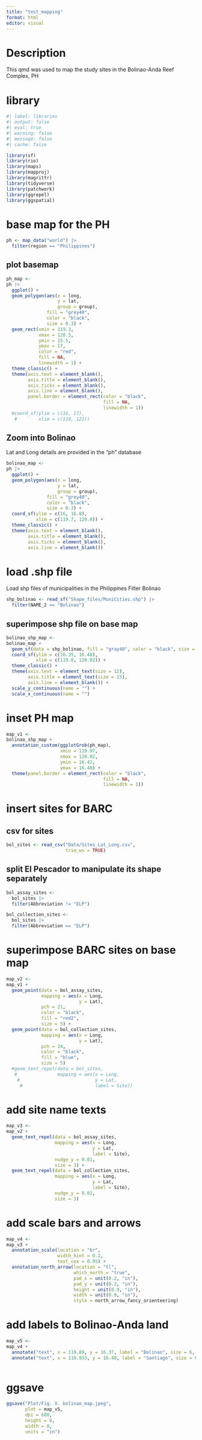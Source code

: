 ---
title: "test_mapping"
format: html
editor: visual
---


# Description

This qmd was used to map the study sites in the Bolinao-Anda Reef Complex, PH

# library

```{r}
#| label: libraries
#| output: false
#| eval: true
#| warning: false
#| message: false
#| cache: false

library(sf)
library(rio)
library(maps)
library(mapproj)
library(magrittr)
library(tidyverse) 
library(patchwork)
library(ggrepel)
library(ggspatial)
```

# base map for the PH

```{r}
ph <- map_data("world") |> 
  filter(region == "Philippines")
```

## plot basemap

```{r}
ph_map <-
ph |> 
  ggplot() +
  geom_polygon(aes(x = long,
                   y = lat,
                   group = group),
               fill = "grey40",
               color = "black",
               size = 0.3) +
  geom_rect(xmin = 119.3, 
            xmax = 120.5,
            ymin = 15.5,
            ymax = 17,
            color = "red",
            fill = NA, 
            linewidth = 1) +
  theme_classic() +
  theme(axis.text = element_blank(),
        axis.title = element_blank(),
        axis.ticks = element_blank(),
        axis.line = element_blank(),
        panel.border = element_rect(color = "black",
                                    fill = NA,
                                    linewidth = 1))
  #coord_sf(ylim = c(16, 17),
   #        xlim = c(119, 121))
```

## Zoom into Bolinao

Lat and Long details are provided in the "ph" database

```{r}
bolinao_map <- 
ph |> 
  ggplot() +
  geom_polygon(aes(x = long,
                   y = lat,
                   group = group),
               fill = "grey40",
               color = "black",
               size = 0.3) +
  coord_sf(ylim = c(16, 16.8),
           xlim = c(119.7, 120.8)) +
  theme_classic() +
  theme(axis.text = element_blank(),
        axis.title = element_blank(),
        axis.ticks = element_blank(),
        axis.line = element_blank())
```

# load .shp file

Load shp files of municipalities in the Philippines Filter Bolinao

```{r}
shp_bolinao <- read_sf("Shape_files/MuniCities.shp") |> 
  filter(NAME_2 == "Bolinao")
```

## superimpose shp file on base map

```{r}
bolinao_shp_map <-
bolinao_map +
  geom_sf(data = shp_bolinao, fill = "gray40", color = "black", size = 0.1) +
  coord_sf(ylim = c(16.35, 16.48),
           xlim = c(119.8, 120.02)) +
  theme_classic() +
  theme(axis.text = element_text(size = 12),
        axis.title = element_text(size = 15),
        axis.line = element_blank()) +
  scale_y_continuous(name = "") +
  scale_x_continuous(name = "")
```

# inset PH map

```{r}
map_v1 <- 
bolinao_shp_map +
  annotation_custom(ggplotGrob(ph_map),
                    xmin = 119.97,
                    xmax = 120.02,
                    ymin = 16.42,
                    ymax = 16.48) +
  theme(panel.border = element_rect(color = "black",
                                    fill = NA,
                                    linewidth = 1))
```

# insert sites for BARC

## csv for sites

```{r}
bol_sites <- read_csv("Data/Sites_Lat_Long.csv",
                      trim_ws = TRUE)
```

## split El Pescador to manipulate its shape separately
```{r}
bol_assay_sites <-
  bol_sites |> 
  filter(Abbreviation != "ELP")

bol_collection_sites <-
  bol_sites |> 
  filter(Abbreviation == "ELP")
```


# superimpose BARC sites on base map

```{r}
map_v2 <- 
map_v1 +
  geom_point(data = bol_assay_sites,
             mapping = aes(x = Long,
                           y = Lat),
             pch = 21,
             color = "black",
             fill = "red2",
             size = 5) +
  geom_point(data = bol_collection_sites,
             mapping = aes(x = Long,
                           y = Lat),
             pch = 24,
             color = "black",
             fill = "blue",
             size = 5)
  #geom_text_repel(data = bol_sites,
   #               mapping = aes(x = Long,
    #                            y = Lat,
     #                           label = Site))
```

# add site name texts

```{r}
map_v3 <-
map_v2 +
  geom_text_repel(data = bol_assay_sites,
                  mapping = aes(x = Long,
                                y = Lat,
                                label = Site),
                  nudge_y = 0.01,
                  size = 3) +
  geom_text_repel(data = bol_collection_sites,
                  mapping = aes(x = Long,
                                y = Lat,
                                label = Site),
                  nudge_y = 0.01,
                  size = 3)
```

# add scale bars and arrows

```{r}
map_v4 <-
map_v3 +
  annotation_scale(location = "br",
                   width_hint = 0.2,
                   text_cex = 0.95) +
  annotation_north_arrow(location = "tl",
                         which_north = "true",
                         pad_x = unit(0.2, "in"),
                         pad_y = unit(0.2, "in"),
                         height = unit(0.9, "in"),
                         width = unit(0.9, "in"),
                         style = north_arrow_fancy_orienteering)
```

# add labels to Bolinao-Anda land

```{r}
map_v5 <-
map_v4 +
  annotate("text", x = 119.89, y = 16.37, label = "Bolinao", size = 6, color = "white") +
  annotate("text", x = 119.933, y = 16.40, label = "Santiago", size = 6, color = "white")
  
```

# ggsave

```{r}
ggsave("Plot/Fig. X. bolinao_map.jpeg",
       plot = map_v5, 
       dpi = 600, 
       height = 8, 
       width = 8, 
       units = "in")
```
